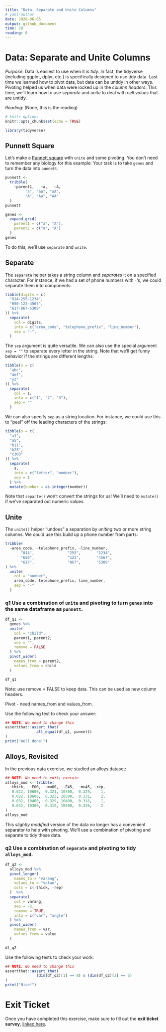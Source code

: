 ```yaml
---
title: "Data: Separate and Unite Columns"
# yaml-author
date: 2020-06-05
output: github_document
time: 20
reading: 0
---
```


# Data: Separate and Unite Columns

*Purpose*: Data is easiest to use when it is *tidy*. In fact, the tidyverse (including ggplot, dplyr, etc.) is specifically designed to use tidy data. Last time we learned how to pivot data, but data can be untidy in other ways. Pivoting helped us when data were locked up in the *column headers*: This time, we'll learn how to use *separate* and *unite* to deal with *cell values* that are untidy.

*Reading*: (None, this is the reading)

```r
# knitr options
knitr::opts_chunk$set(echo = TRUE)
```

```r
library(tidyverse)

```

## Punnett Square

<!-- ------------------------- -->

Let's make a [Punnett square](https://en.wikipedia.org/wiki/Punnett_square) with `unite` and some pivoting. You don't need to remember any biology for this example: Your task is to take `genes` and turn the data into `punnett`.

```r
punnett <-
  tribble(
    ~parent1,   ~a,   ~A,
         "a", "aa", "aA",
         "A", "Aa", "AA"
  )
punnett

genes <-
  expand_grid(
    parent1 = c("a", "A"),
    parent2 = c("a", "A")
  )
genes
```

To do this, we'll use `separate` and `unite`.

## Separate

The `separate` helper takes a string column and *separates* it on a specified character. For instance, if we had a set of phone numbers with `-`'s, we could separate them into components:

```r
tibble(digits = c(
  "814-255-1234",
  "650-123-4567",
  "617-867-5309"
)) %>% 
  separate(
    col = digits,
    into = c("area_code", "telephone_prefix", "line_number"),
    sep = "-",
  )
```

The `sep` argument is quite versatile. We can also use the special argument `sep = ""` to separate every letter in the string. Note that we'll get funny behavior if the strings are different lengths:

```r
tibble(s = c(
  "abc",
  "def",
  "yz"
)) %>% 
  separate(
    col = s,
    into = c("1", "2", "3"),
    sep = ""
  )
```

We can also specify `sep` as a string location. For instance, we could use this to "peel" off the leading characters of the strings:

```r
tibble(s = c(
  "a1",
  "a5",
  "b11",
  "b23",
  "c300"
)) %>% 
  separate(
    s,
    into = c("letter", "number"),
    sep = 1
  ) %>% 
  mutate(number = as.integer(number))
```

Note that `separte()` won't convert the strings for us! We'll need to `mutate()` if we've separated out numeric values.

## Unite

The `unite()` helper "undoes" a separation by *uniting* two or more string columns. We could use this build up a phone number from parts:

```r
tribble(
  ~area_code, ~telephone_prefix, ~line_number,
       "814",	            "255",       "1234",
       "650",	            "123",       "4567",
       "617",	            "867",       "5309"
) %>% 
  unite(
    col = "number",
    area_code, telephone_prefix, line_number,
    sep = "-"
  )
```

### **q1** Use a combination of `unite` and pivoting to turn `genes` into the same dataframe as `punnett`.

```r
df_q1 <-
  genes %>%
  unite(
    col = "child",
    parent1, parent2,
    sep = "",
    remove = FALSE
  ) %>% 
  pivot_wider(
    names_from = parent2,
    values_from = child
  )

df_q1
```

Note: use remove = FALSE to keep data. This can be used as new column headers.

Pivot - need names_from and values_from.

Use the following test to check your answer:

```r
## NOTE: No need to change this
assertthat::assert_that(
              all_equal(df_q1, punnett)
)
print("Well done!")
```

## Alloys, Revisited

<!-- ------------------------- -->

In the previous data exercise, we studied an alloys dataset:

```r
## NOTE: No need to edit; execute
alloys_mod <- tribble(
  ~thick,  ~E00,  ~mu00,  ~E45,  ~mu45, ~rep,
   0.022, 10600,  0.321, 10700,  0.329,    1,
   0.022, 10600,  0.323, 10500,  0.331,    2,
   0.032, 10400,  0.329, 10400,  0.318,    1,
   0.032, 10300,  0.319, 10500,  0.326,    2
)
alloys_mod
```

This *slightly modified* version of the data no longer has a convenient separator to help with pivoting. We'll use a combination of pivoting and separate to tidy these data.

### **q2** Use a combination of `separate` and pivoting to tidy `alloys_mod`.

```r
df_q2 <-
  alloys_mod %>%
  pivot_longer(
    names_to = "varang",
    values_to = "value",
    cols = c(-thick, -rep)
  )  %>% 
  separate(
    col = varang,
    sep = -2,
    remove = TRUE,
    into = c("var", "angle")
  ) %>% 
  pivot_wider(
    names_from = var,
    values_from = value
  )

df_q2
```

Use the following tests to check your work:

```r
## NOTE: No need to change this
assertthat::assert_that(
              (dim(df_q2)[1] == 8) & (dim(df_q2)[2] == 5)
)
print("Nice!")
```

<!-- include-exit-ticket -->

# Exit Ticket

<!-- -------------------------------------------------- -->

Once you have completed this exercise, make sure to fill out the **exit ticket survey**, [linked here](https://docs.google.com/forms/d/e/1FAIpQLSeuq2LFIwWcm05e8-JU84A3irdEL7JkXhMq5Xtoalib36LFHw/viewform?usp=pp_url&entry.693978880=e-data04-separate-unite-assignment.Rmd).
